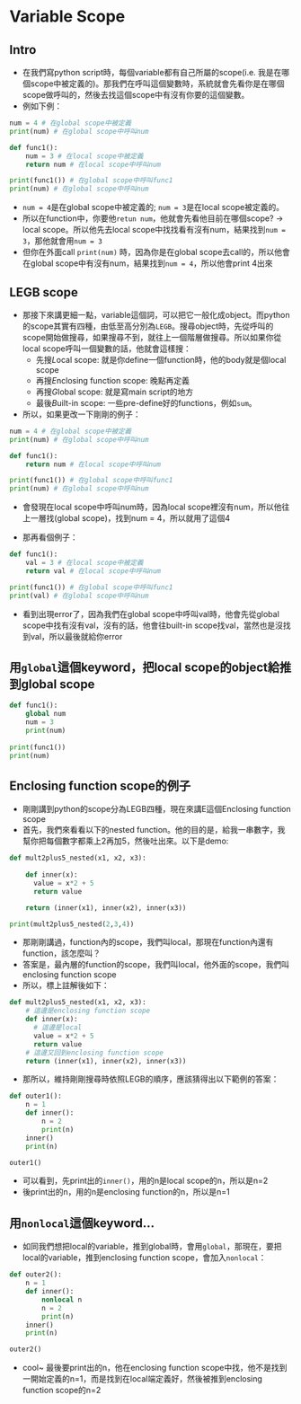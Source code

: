 # Variable Scope  

## Intro    

* 在我們寫python script時，每個variable都有自己所屬的scope(i.e. 我是在哪個scope中被定義的)。那我們在呼叫這個變數時，系統就會先看你是在哪個scope做呼叫的，然後去找這個scope中有沒有你要的這個變數。  
* 例如下例：  

```python
num = 4 # 在global scope中被定義
print(num) # 在global scope中呼叫num

def func1():
    num = 3 # 在local scope中被定義
    return num # 在local scope中呼叫num

print(func1()) # 在global scope中呼叫func1
print(num) # 在global scope中呼叫num
```

* `num = 4`是在global scope中被定義的; `num = 3`是在local scope被定義的。  
* 所以在function中，你要他`retun num`，他就會先看他目前在哪個scope? -> local scope。所以他先去local scope中找找看有沒有num，結果找到`num = 3`，那他就會用`num = 3`  
* 但你在外面call `print(num)` 時，因為你是在global scope去call的，所以他會在global scope中有沒有num，結果找到`num = 4`，所以他會print 4出來  

## LEGB scope  

* 那接下來講更細一點，variable這個詞，可以把它一般化成object。而python的scope其實有四種，由低至高分別為`LEGB`。搜尋object時，先從呼叫的scope開始做搜尋，如果搜尋不到，就往上一個階層做搜尋。所以如果你從local scope呼叫一個變數的話，他就會這樣搜：    
  * 先搜*L*ocal scope: 就是你define一個function時，他的body就是個local scope
  * 再搜*E*nclosing function scope: 晚點再定義  
  * 再搜*G*lobal scope: 就是寫main script的地方  
  * 最後*B*uilt-in scope: 一些pre-define好的functions，例如`sum`。  

* 所以，如果更改一下剛剛的例子：  

```python
num = 4 # 在global scope中被定義
print(num) # 在global scope中呼叫num

def func1():
    return num # 在local scope中呼叫num

print(func1()) # 在global scope中呼叫func1
print(num) # 在global scope中呼叫num
```

* 會發現在local scope中呼叫num時，因為local scope裡沒有num，所以他往上一層找(global scope)，找到num = 4，所以就用了這個4  

* 那再看個例子：  

```python
def func1():
    val = 3 # 在local scope中被定義
    return val # 在local scope中呼叫num

print(func1()) # 在global scope中呼叫func1
print(val) # 在global scope中呼叫num
```

* 看到出現error了，因為我們在global scope中呼叫val時，他會先從global scope中找有沒有val，沒有的話，他會往built-in scope找val，當然也是沒找到val，所以最後就給你error  


## 用`global`這個keyword，把local scope的object給推到global scope

```python
def func1():
    global num
    num = 3
    print(num)
    
print(func1())
print(num)
```


## Enclosing function scope的例子  

* 剛剛講到python的scope分為LEGB四種，現在來講E這個Enclosing function scope  
* 首先，我們來看看以下的nested function。他的目的是，給我一串數字，我幫你把每個數字都乘上2再加5，然後吐出來。以下是demo:  

```python
def mult2plus5_nested(x1, x2, x3):
    
    def inner(x):
      value = x*2 + 5
      return value

    return (inner(x1), inner(x2), inner(x3))

print(mult2plus5_nested(2,3,4))    
```

* 那剛剛講過，function內的scope，我們叫local，那現在function內還有function，該怎麼叫？  
* 答案是，最內層的function的scope，我們叫local，他外面的scope，我們叫enclosing function scope  
* 所以，標上註解後如下：  

```python
def mult2plus5_nested(x1, x2, x3):
    # 這邊是enclosing function scope
    def inner(x):
      # 這邊是local
      value = x*2 + 5 
      return value
    # 這邊又回到enclosing function scope
    return (inner(x1), inner(x2), inner(x3))
```

* 那所以，維持剛剛搜尋時依照LEGB的順序，應該猜得出以下範例的答案：  

```python
def outer1():
    n = 1
    def inner():
        n = 2
        print(n)
    inner()
    print(n)

outer1()
```

* 可以看到，先print出的`inner()`，用的n是local scope的n，所以是n=2  
* 後print出的n，用的n是enclosing function的n，所以是n=1  

## 用`nonlocal`這個keyword...  


* 如同我們想把local的variable，推到global時，會用`global`，那現在，要把local的variable，推到enclosing function scope，會加入`nonlocal`：

```python
def outer2():
    n = 1
    def inner():
        nonlocal n
        n = 2
        print(n)
    inner()
    print(n)

outer2()
```

* cool\~ 最後要print出的n，他在enclosing function scope中找，他不是找到一開始定義的n=1，而是找到在local端定義好，然後被推到enclosing function scope的n=2  
